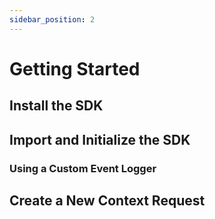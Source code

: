```yaml
---
sidebar_position: 2
---
```



# Getting Started

## Install the SDK

<Install />

## Import and Initialize the SDK

<ImportAndInitialize />

### Using a Custom Event Logger

<CustomEventLogger />

## Create a New Context Request

<CreateNewContextRequest />
